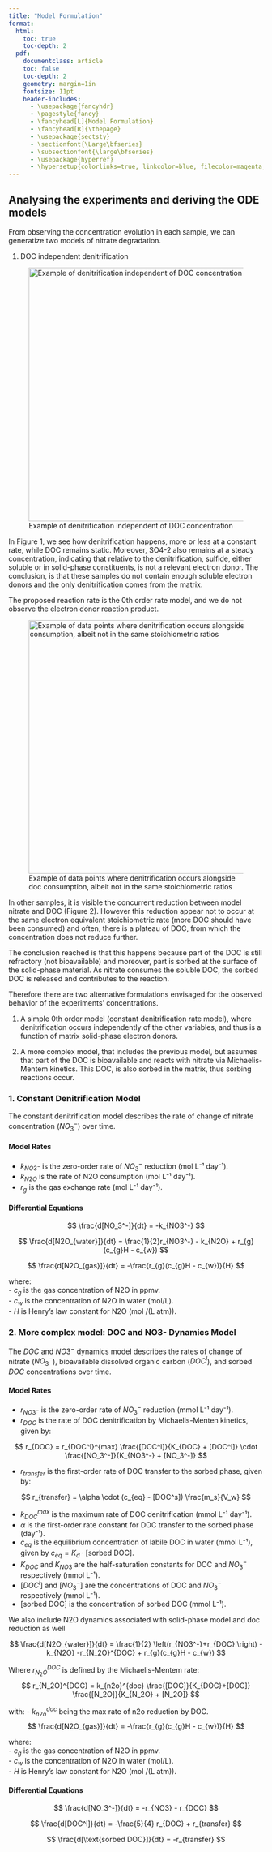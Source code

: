 ```yaml
---
title: "Model Formulation"
format:
  html:
    toc: true
    toc-depth: 2
  pdf:
    documentclass: article
    toc: false
    toc-depth: 2
    geometry: margin=1in
    fontsize: 11pt
    header-includes:
      - \usepackage{fancyhdr}
      - \pagestyle{fancy}
      - \fancyhead[L]{Model Formulation}
      - \fancyhead[R]{\thepage}
      - \usepackage{sectsty}
      - \sectionfont{\Large\bfseries}
      - \subsectionfont{\large\bfseries}
      - \usepackage{hyperref}
      - \hypersetup{colorlinks=true, linkcolor=blue, filecolor=magenta, urlcolor=cyan}
---
```


## Analysing the experiments and deriving the ODE models

From observing the concentration evolution in each sample, we can generatize two models of nitrate degradation.

1.  DOC independent denitrification

![Example of denitrification independent of DOC concentration](images/A301_initial.png){#fig_ex1 fig-align="center" width="500"}

In Figure 1, we see how denitrification happens, more or less at a constant rate, while DOC remains static. Moreover, SO4-2 also remains at a steady concentration, indicating that relative to the denitrification, sulfide, either soluble or in solid-phase constituents, is not a relevant electron donor. The conclusion, is that these samples do not contain enough soluble electron donors and the only denitrification comes from the matrix.

The proposed reaction rate is the 0th order rate model, and we do not observe the electron donor reaction product.

![Example of data points where denitrification occurs alongside doc consumption, albeit not in the same stoichiometric ratios](images/A406_initial.png){#fig_ex2 .illustration fig-align="center" width="500"}

In other samples, it is visible the concurrent reduction between model nitrate and DOC (Figure 2). However this reduction appear not to occur at the same electron equivalent stoichiometric rate (more DOC should have been consumed) and often, there is a plateau of DOC, from which the concentration does not reduce further.

The conclusion reached is that this happens because part of the DOC is still refractory (not bioavailable) and moreover, part is sorbed at the surface of the solid-phase material. As nitrate consumes the soluble DOC, the sorbed DOC is released and contributes to the reaction.

Therefore there are two alternative formulations envisaged for the observed behavior of the experiments' concentrations.

1.  A simple 0th order model (constant denitrification rate model), where denitrification occurs independently of the other variables, and thus is a function of matrix solid-phase electron donors.

2.  A more complex model, that includes the previous model, but assumes that part of the DOC is bioavailable and reacts with nitrate via Michaelis-Mentem kinetics. This DOC, is also sorbed in the matrix, thus sorbing reactions occur.

### 1. Constant Denitrification Model

The constant denitrification model describes the rate of change of nitrate concentration ($NO_3^-$) over time.

#### Model Rates

-   $k_{NO3^-}$ is the zero-order rate of $NO_3^-$ reduction (mol L⁻¹ day⁻¹).\
-   $k_{N2O}$ is the rate of N2O consumption (mol L⁻¹ day⁻¹).\
-   $r_{g}$ is the gas exchange rate (mol L⁻¹ day⁻¹).

#### Differential Equations

$$
\frac{d[NO_3^-]}{dt} = -k_{NO3^-}
$$

$$
\frac{d[N2O_{water}]}{dt} = \frac{1}{2}r_{NO3^-} - k_{N2O} + r_{g}(c_{g}H - c_{w})
$$

$$
\frac{d[N2O_{gas}]}{dt} = -\frac{r_{g}(c_{g}H - c_{w})}{H}
$$

where:\
- $c_{g}$ is the gas concentration of N2O in ppmv.\
- $c_{w}$ is the concentration of N2O in water (mol/L).\
- $H$ is Henry's law constant for N2O (mol /(L atm)).

### 2. More complex model: DOC and NO3- Dynamics Model

The $DOC$ and $NO3^-$ dynamics model describes the rates of change of nitrate ($NO_3^-$), bioavailable dissolved organic carbon ($DOC^l$), and sorbed $DOC$ concentrations over time.

#### Model Rates

-   $r_{NO3^-}$ is the zero-order rate of $NO_3^-$ reduction (mmol L⁻¹ day⁻¹).
-   $r_{DOC}$ is the rate of DOC denitrification by Michaelis-Menten kinetics, given by:

$$
r_{DOC} = r_{DOC^l}^{max} \frac{[DOC^l]}{K_{DOC} + [DOC^l]} \cdot \frac{[NO_3^-]}{K_{NO3^-} + [NO_3^-]}
$$

-   $r_{transfer}$ is the first-order rate of DOC transfer to the sorbed phase, given by:

$$
r_{transfer} = \alpha \cdot (c_{eq} - [DOC^s]) \frac{m_s}{V_w}
$$

-   $k_{DOC}^{max}$ is the maximum rate of DOC denitrification (mmol L⁻¹ day⁻¹).
-   $\alpha$ is the first-order rate constant for DOC transfer to the sorbed phase (day⁻¹).
-   $c_{eq}$ is the equilibrium concentration of labile DOC in water (mmol L⁻¹), given by $c_{eq} = K_d \cdot [\text{sorbed DOC}]$.
-   $K_{DOC}$ and $K_{NO3}$ are the half-saturation constants for DOC and $NO_3^-$ respectively (mmol L⁻¹).
-   $[DOC^l]$ and $[NO_3^-]$ are the concentrations of DOC and $NO_3^-$ respectively (mmol L⁻¹).
-   $[\text{sorbed DOC}]$ is the concentration of sorbed DOC (mmol L⁻¹).

We also include N2O dynamics associated with solid-phase model and doc reduction as well


$$
\frac{d[N2O_{water}]}{dt} = \frac{1}{2} \left(r_{NO3^-}+r_{DOC} \right) - k_{N2O} -r_{N_2O}^{DOC} + r_{g}(c_{g}H - c_{w})
$$

Where $r_{N_2O}^{DOC}$ is defined by the Michaelis-Mentem rate:
$$
r_{N_2O}^{DOC} = k_{n2o}^{doc} \frac{[DOC]}{K_{DOC}+[DOC]} \frac{[N_2O]}{K_{N_2O} + [N_2O]}
$$

with:
- $k_{n2o}^{doc}$ being the max rate of n2o reduction by DOC.
$$
\frac{d[N2O_{gas}]}{dt} = -\frac{r_{g}(c_{g}H - c_{w})}{H}
$$

where:\
- $c_{g}$ is the gas concentration of N2O in ppmv.\
- $c_{w}$ is the concentration of N2O in water (mol/L).\
- $H$ is Henry's law constant for N2O (mol /(L atm)).


#### Differential Equations

$$
\frac{d[NO_3^-]}{dt} = -r_{NO3} - r_{DOC}
$$

$$
\frac{d[DOC^l]}{dt} = -\frac{5}{4} r_{DOC} + r_{transfer}
$$

$$
\frac{d[\text{sorbed DOC}]}{dt} = -r_{transfer}
$$